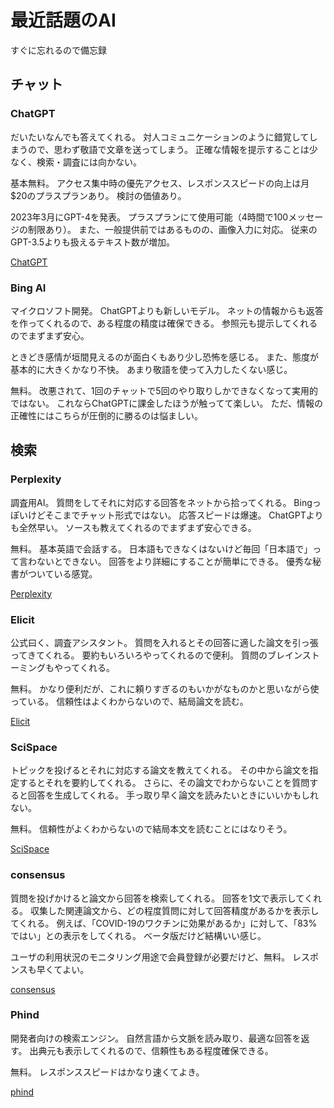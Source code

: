 # 最近話題のAI

すぐに忘れるので備忘録

## チャット
### ChatGPT

だいたいなんでも答えてくれる。
対人コミュニケーションのように錯覚してしまうので、思わず敬語で文章を送ってしまう。
正確な情報を提示することは少なく、検索・調査には向かない。

基本無料。
アクセス集中時の優先アクセス、レスポンススピードの向上は月$20のプラスプランあり。
検討の価値あり。

2023年3月にGPT-4を発表。
プラスプランにて使用可能（4時間で100メッセージの制限あり）。
また、一般提供前ではあるものの、画像入力に対応。
従来のGPT-3.5よりも扱えるテキスト数が増加。

[ChatGPT](https://chat.openai.com/)

### Bing AI

マイクロソフト開発。
ChatGPTよりも新しいモデル。
ネットの情報からも返答を作ってくれるので、ある程度の精度は確保できる。
参照元も提示してくれるのでまずまず安心。

ときどき感情が垣間見えるのが面白くもあり少し恐怖を感じる。
また、態度が基本的に大きくかなり不快。
あまり敬語を使って入力したくない感じ。

無料。
改悪されて、1回のチャットで5回のやり取りしかできなくなって実用的ではない。
これならChatGPTに課金したほうが触ってて楽しい。
ただ、情報の正確性にはこちらが圧倒的に勝るのは悩ましい。

## 検索
### Perplexity

調査用AI。
質問をしてそれに対応する回答をネットから拾ってくれる。
Bingっぽいけどそこまでチャット形式ではない。
応答スピードは爆速。
ChatGPTよりも全然早い。
ソースも教えてくれるのでまずまず安心できる。

無料。
基本英語で会話する。
日本語もできなくはないけど毎回「日本語で」って言わないとできない。
回答をより詳細にすることが簡単にできる。
優秀な秘書がついている感覚。

[Perplexity](https://www.perplexity.ai)

### Elicit

公式曰く、調査アシスタント。
質問を入れるとその回答に適した論文を引っ張ってきてくれる。
要約もいろいろやってくれるので便利。
質問のブレインストーミングもやってくれる。

無料。
かなり便利だが、これに頼りすぎるのもいかがなものかと思いながら使っている。
信頼性はよくわからないので、結局論文を読む。

[Elicit](https://elicit.org)

### SciSpace

トピックを投げるとそれに対応する論文を教えてくれる。
その中から論文を指定するとそれを要約してくれる。
さらに、その論文でわからないことを質問すると回答を生成してくれる。
手っ取り早く論文を読みたいときにいいかもしれない。

無料。
信頼性がよくわからないので結局本文を読むことにはなりそう。

[SciSpace](https://typeset.io/)

### consensus

質問を投げかけると論文から回答を検索してくれる。
回答を1文で表示してくれる。
収集した関連論文から、どの程度質問に対して回答精度があるかを表示してくれる。
例えば、「COVID-19のワクチンに効果があるか」に対して、「83%ではい」との表示をしてくれる。
ベータ版だけど結構いい感じ。

ユーザの利用状況のモニタリング用途で会員登録が必要だけど、無料。
レスポンスも早くてよい。

[consensus](https://consensus.app/search/)

### Phind

開発者向けの検索エンジン。
自然言語から文脈を読み取り、最適な回答を返す。
出典元も表示してくれるので、信頼性もある程度確保できる。

無料。
レスポンススピードはかなり速くてよき。

[phind](https://www.phind.com/)
